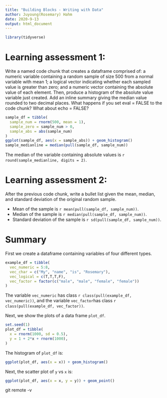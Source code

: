 ```yaml
---
title: "Building Blocks - Writing with Data"
author: Juyoung(Rosemary) Hahm
date: 2020-9-13
output: html_document
---
```

```r
library(tidyverse)
```

# Learning assessment 1:
Write a named code chunk that creates a dataframe comprised of: a numeric variable containing a random sample of size 500 from a normal variable with mean 1; a logical vector indicating whether each sampled value is greater than zero; and a numeric vector containing the absolute value of each element. Then, produce a histogram of the absolute value variable just created. Add an inline summary giving the median value rounded to two decimal places. What happens if you set eval = FALSE to the code chunk? What about echo = FALSE?

```r
sample_df = tibble(
  sample_num = rnorm(500, mean = 1),
  sample_zero = sample_num > 0,
  sample_abs = abs(sample_num)
) 
ggplot(sample_df, aes(x = sample_abs)) + geom_histogram()
sample_medianline = median(pull(sample_df, sample_num))
```
The median of the variable containing absolute values is 
`r round(sample_medianline, digits = 2)`.

# Learning assessment 2:
After the previous code chunk, write a bullet list given the mean, median, and standard deviation of the original random sample.

* Mean of the sample is `r mean(pull(sample_df, sample_num))`. 
* Median of the sample is `r median(pull(sample_df, sample_num)) `.
* Standard deviation of the sample is `r sd(pull(sample_df, sample_num)) `.

# Summary

First we create a dataframe containing variables of four different types.

```r
example_df = tibble(
  vec_numeric = 5:8,
  vec_char = c("My", "name", "is", "Rosemary"),
  vec_logical = c(T,T,T,F),
  vec_factor = factor(c("male", "male", "female", "female"))
)
```

The variable `vec_numeric` has class `r class(pull(example_df, vec_numeric))`, and the variable `vec_factor`has class `r class(pull(example_df, vec_factor))`.


Next, we show the plots of a data frame `plot_df`.

```r
set.seed(1) 
plot_df = tibble(
  x = rnorm(1000, sd = 0.5),
  y = 1 + 2*x + rnorm(1000),
)
```

The histogram of `plot_df` is:
```r
ggplot(plot_df, aes(x = x)) + geom_histogram()
```

Next, the scatter plot of `y` vs `x` is:
```r
ggplot(plot_df, aes(x = x, y = y)) + geom_point()
```


git remote -v

